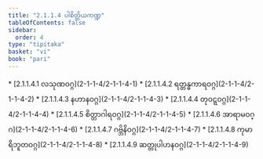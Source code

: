 ```yaml
---
title: "2.1.1.4 ပါစိတ္တိယကဏ္ဍ"
tableOfContents: false
sidebar:
  order: 4
type: "tipitaka"
basket: "vi"
book: "pari"
---
```



<DynamicBreadcrumb />



<TableOfContents book="pari" section="2.1.1.4">
* [2.1.1.4.1 လသုဏဝဂ္ဂ](2-1-1-4/2-1-1-4-1)
* [2.1.1.4.2 ရတ္တန္ဓကာရဝဂ္ဂ](2-1-1-4/2-1-1-4-2)
* [2.1.1.4.3 နဟာနဝဂ္ဂ](2-1-1-4/2-1-1-4-3)
* [2.1.1.4.4 တုဝဋ္ဋဝဂ္ဂ](2-1-1-4/2-1-1-4-4)
* [2.1.1.4.5 စိတ္တာဂါရဝဂ္ဂ](2-1-1-4/2-1-1-4-5)
* [2.1.1.4.6 အာရာမဝဂ္ဂ](2-1-1-4/2-1-1-4-6)
* [2.1.1.4.7 ဂဗ္ဘိနိဝဂ္ဂ](2-1-1-4/2-1-1-4-7)
* [2.1.1.4.8 ကုမာရိဘူတဝဂ္ဂ](2-1-1-4/2-1-1-4-8)
* [2.1.1.4.9 ဆတ္တုပါဟနဝဂ္ဂ](2-1-1-4/2-1-1-4-9)
</TableOfContents>